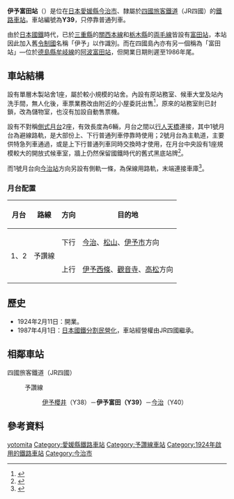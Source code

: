 {{NoteTA|1 = zh:伊予富田站; zh-cn:伊予富田站; zh-tw:伊予富田車站; zh-hk:伊予富田站; }}
{{日本車站資訊
|公司色   = #1cadca
|文字色   =
|站名     = 伊予富田站
|pxl      = 
|圖片     = Iyo-Tomita_stn.jpg
|圖片說明 = 伊予富田站站舍（2006年）
|日文原名 = 伊予富田
|平假名   = いよとみた
|羅馬拼音 = Iyo-Tomita
|前一站   = Y39 [[伊予櫻井站|伊予櫻井]]
|後一站   = [[今治站|今治]] Y40
|前一站距離 = 3.8
|後一站距離 = 3.3
|電報略號 = トタ
|車站編號 = {{車站編號c|#fbaf18|Y39}}
|所屬公司 = [[四國旅客鐵道|四國旅客鐵道]]（JR四國）
|所屬路線 = {{Color|#fbaf18|■}}予讚線
|距離     = 141.6
|起站     = [[高松站_(香川縣)|高松]]
|所在地   = [[愛媛縣|愛媛縣]][[今治市|今治市]]上德
|車站構造 = [[地面車站|地面車站]]
|月台配置 = 2面2線
|啟用年月日 = 1924年2月11日
|廢止年月日 =
|上下車人次 = 
|統計年度 = 
|備註     = 無人站
}}

'''伊予富田站'''（{{jpn|j=伊予富田駅|hg=いよとみたえき|rm=Iyotomita eki|f=y}}）是位在[[日本|日本]][[愛媛縣|愛媛縣]][[今治市|今治市]]、隸屬於[[四國旅客鐵道|四國旅客鐵道]]（JR四國）的[[鐵路車站|鐵路車站]]。車站編號為'''Y39'''，只停靠普通列車。

由於[[日本國鐵|日本國鐵]]時代，已於[[三重縣|三重縣]]的[[關西本線|關西本線]]和[[栃木縣|栃木縣]]的[[両毛線|両毛線]]皆設有[[富田站|富田站]]，本站因此加入舊[[令制國|令制國]]名稱「伊予」以作識別。而在四國島內亦有另一個稱為「富田站」—位於[[德島縣|德島縣]][[牟岐線|牟岐線]]的[[阿波富田站|阿波富田站]]，但開業日期則遲至1986年尾。

==車站結構==
設有單層木製站舍1座，屬於較小規模的站舍。內設有原站務室、候車大堂及站內洗手間，無人化後，車票業務改由附近的小屋委託出售<ref>{{Cite web |url=http://hacchi-no-he.net/line/yosan/station/0390_iyotomita.htm |title=非官方車站介紹。 |accessdate=2014-10-13 |archive-date=2016-08-10 |archive-url=https://web.archive.org/web/20160810191044/http://hacchi-no-he.net/line/yosan/station/0390_iyotomita.htm |dead-url=no }}</ref>，原來的站務室則已封鎖，改為儲物室，也沒有加設自動售票機。

設有不對稱[[側式月台|側式月台]]2座，有效長度為6輛，月台之間以[[行人天橋|行人天橋]]連接，其中1號月台為避線路軌，是大部份上、下行普通列車停靠時使用；2號月台為主軌道，主要供特急列車通過，或是上下行普通列車同時交換時才使用，在月台中央設有1座規模較大的開放式候車室，牆上仍然保留國鐵時代的舊式黑底站牌<ref>{{Cite web |url=http://stationmaster.cocolog-nifty.com/photos/uncategorized/2012/11/24/img_9035.jpg |title=圖片來自另一個非官方車站介紹，攝於2012年。 |accessdate=2014-10-13 |archive-date=2016-03-05 |archive-url=https://web.archive.org/web/20160305121226/http://stationmaster.cocolog-nifty.com/photos/uncategorized/2012/11/24/img_9035.jpg |dead-url=no }}</ref>。

而1號月台向[[今治站|今治站]]方向另設有側軌一條，為保線用路軌，末端連接車庫<ref>{{Cite web |url=http://www.shikoku.org.uk/JR/LINE/yosan/ST-I-TOMITA_hsn.jpg |title=圖片來自另一個非官方網頁介紹。 |accessdate=2014-10-13 |archive-date=2014-10-18 |archive-url=https://web.archive.org/web/20141018120727/http://www.shikoku.org.uk/JR/LINE/yosan/ST-I-TOMITA_hsn.jpg |dead-url=no }}</ref>。

===月台配置===
{| rules="rows" class="wikitable"
!月台<!-- 事業者側による呼称 --->!!路線!!方向!!目的地
|-
! rowspan=2 | 1、2
| rowspan=2 | {{color|#fbaf18|■}}予讚線
| style="text-align:center" | 下行
| [[今治站|今治]]、[[松山站_(愛媛縣)|松山]]、[[伊予市站|伊予市]]方向
|-
| style="text-align:center" | 上行
| [[伊予西條站|伊予西條]]、[[觀音寺站_(香川縣)|觀音寺]]、[[高松站_(香川縣)|高松]]方向
|}

==歷史==
*1924年2月11日：開業。
*1987年4月1日：[[日本國鐵分割民營化|日本國鐵分割民營化]]，車站經營權由JR四國繼承。

== 相鄰車站 ==
;四國旅客鐵道（JR四國）
:{{Color|#fbaf18|■}}予讚線
::[[伊予櫻井站|伊予櫻井]]（Y38）－'''伊予富田（Y39）'''－[[今治站|今治]]（Y40）

==參考資料==
{{reflist}}

{{Commonscat|Iyo-Tomita Station}}

{{予讚線 (松山地區)}}

{{DEFAULTSORT:Iyo-Tomita}}
[[Category:日本鐵路車站_I|yotomita]]
[[Category:愛媛縣鐵路車站|Category:愛媛縣鐵路車站]]
[[Category:予讚線車站|Category:予讚線車站]]
[[Category:1924年啟用的鐵路車站|Category:1924年啟用的鐵路車站]]
[[Category:今治市|Category:今治市]]